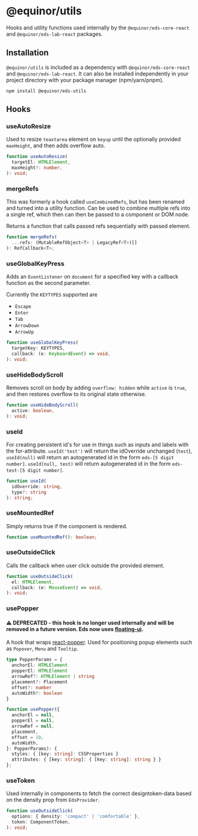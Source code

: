 
<Meta title="Packages/Utils" name="Utils" />

# @equinor/utils 
Hooks and utility functions used internally by the `@equinor/eds-core-react` and `@equinor/eds-lab-react` packages.


## Installation 

`@equinor/utils` is included as a dependency with `@equinor/eds-core-react` and `@equinor/eds-lab-react`. It can also be installed independently in your project directory with your package manager (npm/yarn/pnpm).
```shell
npm install @equinor/eds-utils
```

## Hooks

### useAutoResize


Used to resize `teaxtarea` element on `keyup` until the optionally provided `maxHeight`, and then adds overflow auto.

```ts
function useAutoResize(
  targetEl: HTMLElement,
  maxHeight?: number,
): void;
```

### mergeRefs

This was formerly a hook called `useCombinedRefs`, but has been renamed and turned into a utility function. Can be used to combine multiple refs into a single ref, which then can then be passed to a component or DOM node.

Returns a function that calls passed refs sequentially with passed element.

```ts
function mergeRefs(
  ...refs: (MutableRefObject<T> | LegacyRef<T>)[]
): RefCallback<T>;
```

### useGlobalKeyPress

Adds an `EventListener` on `document` for a specified key with a callback function as the second parameter. 

Currently the `KEYTYPES` supported are 
- `Escape`
- `Enter`
- `Tab`
- `ArrowDown`
- `ArrowUp`

```ts
function useGlobalKeyPress(
  targetKey: KEYTYPES,
  callback: (e: KeyboardEvent) => void,
): void;
```

### useHideBodyScroll

Removes scroll on body by adding `overflow: hidden` while `active` is `true`, and then restores overflow to its original state otherwise.

```ts
function useHideBodyScroll(
  active: boolean,
): void;
```

### useId

For creating persistent id's for use in things such as inputs and labels with the for-attribute.
`useId('test')` will return the idOverride unchanged (`test`), `useId(null)` will return an autogenerated id in the form `eds-[5 digit number]`.
`useId(null, test)` will return autogenerated id in the form `eds-test-[5 digit number]`.

```ts
function useId(
  idOverride: string,
  type?: string
): string;
```

### useMountedRef

Simply returns true if the component is rendered.

```ts
function useMountedRef(): boolean;
```

### useOutsideClick

Calls the callback when user click outside the provided element.

```ts
function useOutsideClick(
  el: HTMLElement,
  callback: (e: MouseEvent) => void,
): void;
```

### usePopper
#### ⚠️ DEPRECATED - this hook is no longer used internally and will be removed in a future version. Eds now uses [floating-ui](https://floating-ui.com/).
A hook that wraps [react-popper](https://www.npmjs.com/package/react-popper). 
Used for positioning popup elements such as `Popover`, `Menu` and `Tooltip`.

```ts
type PopperParams = {
  anchorEl: HTMLElement
  popperEl: HTMLElement
  arrowRef?: HTMLElement | string
  placement?: Placement
  offset?: number
  autoWidth?: boolean
}

function usePopper({
  anchorEl = null,
  popperEl = null,
  arrowRef = null,
  placement,
  offset = 10,
  autoWidth,
}: PopperParams): {
  styles: { [key: string]: CSSProperties }
  attributes: { [key: string]: { [key: string]: string } }
};
```

### useToken

Used internally in components to fetch the correct designtoken-data based on the density prop from `EdsProvider`.

```ts
function useOutsideClick(
  options: { density: 'compact' | 'comfortable' },
  token: ComponentToken,
): void;
```
